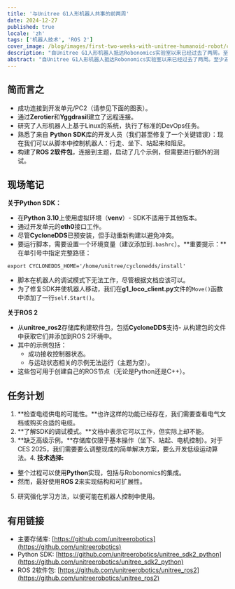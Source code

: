 ```yaml
---
title: '与Unitree G1人形机器人共事的前两周'
date: 2024-12-27
published: true
locale: 'zh'
tags: ['机器人技术', 'ROS 2']
cover_image: /blog/images/first-two-weeks-with-unitree-humanoid-robot/cover.webp
description: "自Unitree G1人形机器人抵达Robonomics实验室以来已经过去了两周。至少五名拥有机器人学硕士学位的工程师团队立即开始研究和编程这款新设备。我们希望分享来自第一线的最新消息：对于我们希望实现的人形革命，印象、发现和面临的挑战！"
abstract: "自Unitree G1人形机器人抵达Robonomics实验室以来已经过去了两周。至少五名拥有机器人学硕士学位的工程师团队立即开始研究和编程这款新设备。我们希望分享来自第一线的最新消息：对于我们希望实现的人形革命，印象、发现和面临的挑战！"
---
```


## 简而言之

- 成功连接到开发单元/PC2（请参见下面的图表）。
- 通过**Zerotier**和**Yggdrasil**建立了远程连接。
- 研究了人形机器人上基于Linux的系统，执行了标准的DevOps任务。
- 熟悉了来自 **Python SDK**库的开发人员（我们甚至修复了一个关键错误）：现在我们可以从脚本中控制机器人：行走、坐下、站起来和阻尼。
- 构建了**ROS 2软件包**，连接到主题，启动了几个示例，但需要进行额外的测试。

<RbImage zoom src="/blog/images/first-two-weeks-with-unitree-humanoid-robot/image-schemes.webp" alt="Unitree humanoid robot data stream" />

## 现场笔记

**关于Python SDK：**

- 在**Python 3.10**上使用虚拟环境（**venv**）- SDK不适用于其他版本。
- 通过开发单元的**eth0**接口工作。
- 尽管**CycloneDDS**已预安装，但手动重新构建以避免冲突。
- 要运行脚本，需要设置一个环境变量（建议添加到`.bashrc`）。**重要提示：**在单引号中指定完整路径：

<RbCode>

```
export CYCLONEDDS_HOME='/home/unitree/cyclonedds/install'
```
</RbCode>

- 脚本在机器人的调试模式下无法工作，尽管根据文档应该可以。
- 为了修复SDK并使机器人移动，我们在**g1_loco_client.py**文件的`Move()`函数中添加了一行`self.Start()`。

**关于ROS 2**

- 从**unitree_ros2**存储库构建软件包，包括**CycloneDDS**支持- 从构建包的文件中获取它们并添加到ROS 2环境中。
- 其中的示例包括：
  - 成功接收控制器状态。
  - 与运动状态相关的示例无法运行（主题为空）。
- 这些包可用于创建自己的ROS节点（无论是Python还是C++）。

<RbGridWrapper columns="2" textAlign="center" align="end">
  <RbGridElement>
    <RbImage zoom src="/blog/images/first-two-weeks-with-unitree-humanoid-robot/first-entering.webp" alt="Unitree humanoid robot first enter" />
  </RbGridElement>
  <RbGridElement>
    <RbImage zoom src="/blog/images/first-two-weeks-with-unitree-humanoid-robot/cyclonedds-error.webp" alt="Unitree humanoid robot cyclonedds error" />
  </RbGridElement>
</RbGridWrapper>

## 任务计划

1. **检查电缆供电的可能性。**也许这样的功能已经存在，我们需要查看电气文档或购买合适的电缆。
2. **了解SDK的调试模式。**文档中表示它可以工作，但实际上却不能。
3. **缺乏高级示例。**存储库仅限于基本操作（坐下、站起、电机控制）。对于CES 2025，我们需要要么调整现成的简单解决方案，要么开发低级运动算法。4. **技术选择:**
  - 整个过程可以使用**Python**实现，包括与Robonomics的集成。
  - 然而，最好使用**ROS 2**来实现结构和可扩展性。
5. 研究强化学习方法，以便可能在机器人控制中使用。

## 有用链接

- 主要存储库: [https://github.com/unitreerobotics](https://github.com/unitreerobotics)   
- Python SDK: [https://github.com/unitreerobotics/unitree_sdk2_python](https://github.com/unitreerobotics/unitree_sdk2_python)   
- ROS 2软件包: [https://github.com/unitreerobotics/unitree_ros2](https://github.com/unitreerobotics/unitree_ros2)  